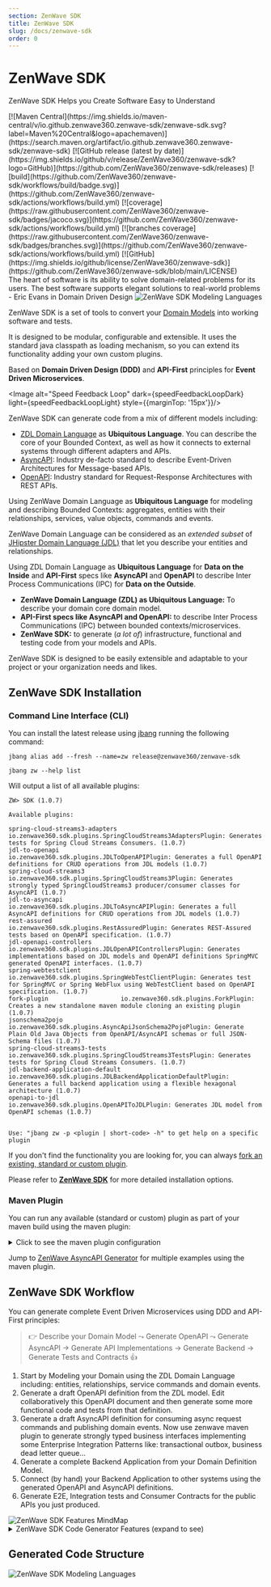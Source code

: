 ```yaml
---
section: ZenWave SDK
title: ZenWave SDK
slug: /docs/zenwave-sdk
order: 0
---
```



# ZenWave SDK
ZenWave SDK Helps you Create Software Easy to Understand

<div class="badges">
[![Maven Central](https://img.shields.io/maven-central/v/io.github.zenwave360.zenwave-sdk/zenwave-sdk.svg?label=Maven%20Central&logo=apachemaven)](https://search.maven.org/artifact/io.github.zenwave360.zenwave-sdk/zenwave-sdk)
[![GitHub release (latest by date)](https://img.shields.io/github/v/release/ZenWave360/zenwave-sdk?logo=GitHub)](https://github.com/ZenWave360/zenwave-sdk/releases)
[![build](https://github.com/ZenWave360/zenwave-sdk/workflows/build/badge.svg)](https://github.com/ZenWave360/zenwave-sdk/actions/workflows/build.yml)
[![coverage](https://raw.githubusercontent.com/ZenWave360/zenwave-sdk/badges/jacoco.svg)](https://github.com/ZenWave360/zenwave-sdk/actions/workflows/build.yml)
[![branches coverage](https://raw.githubusercontent.com/ZenWave360/zenwave-sdk/badges/branches.svg)](https://github.com/ZenWave360/zenwave-sdk/actions/workflows/build.yml)
[![GitHub](https://img.shields.io/github/license/ZenWave360/zenwave-sdk)](https://github.com/ZenWave360/zenwave-sdk/blob/main/LICENSE)
</div>

<Quote>
    The heart of software is its ability to solve domain-related problems for its users. The best software supports elegant solutions to real-world problems
    <QuoteAuthor>- Eric Evans in Domain Driven Design</QuoteAuthor>
</Quote>

<Image alt="ZenWave SDK Modeling Languages" light={modelingLanguagesLight} dark={modelingLanguagesDark} />

ZenWave SDK is a set of tools to convert your [Domain Models](/docs/domain-modeling/business-domain-modeling) into working software and tests.

It is designed to be modular, configurable and extensible. It uses the standard java classpath as loading mechanism, so you can extend its functionality adding your own custom plugins.

Based on **Domain Driven Design (DDD)** and **API-First** principles for **Event Driven Microservices**.

<Image alt="Speed Feedback Loop" dark={speedFeedbackLoopDark} light={speedFeedbackLoopLight} style={{marginTop: '15px'}}/>

ZenWave SDK can generate code from a mix of different models including:

- [ZDL Domain Language](/docs/event-driven-design/zenwave-domain-language) as **Ubiquitous Language**. You can describe the core of your Bounded Context, as well as how it connects to external systems through different adapters and APIs.
- [AsyncAPI](https://www.asyncapi.com/docs/getting-started/coming-from-openapi): Industry de-facto standard to describe Event-Driven Architectures for Message-based APIs.
- [OpenAPI](https://swagger.io/specification/): Industry standard for Request-Response Architectures with REST APIs.

Using ZenWave Domain Language as **Ubiquitous Language** for modeling and describing Bounded Contexts: aggregates, entities with their relationships, services, value objects, commands and events.

ZenWave Domain Language can be considered as an *extended subset* of [JHipster Domain Language (JDL)](https://www.jhipster.tech/jdl/intro) that let you describe your entities and relationships.

Using ZDL Domain Language as **Ubiquitous Language** for **Data on the Inside** and **API-First** specs like **AsyncAPI** and **OpenAPI** to describe Inter Process Communications (IPC) for **Data on the Outside**.


- **ZenWave Domain Language (ZDL) as Ubiquitous Language:** To describe your domain core domain model.
- **API-First specs like AsyncAPI and OpenAPI:** to describe Inter Process Communications (IPC) between bounded contexts/microservices.
- **ZenWave SDK:** to generate (_a lot of_) infrastructure, functional and testing code from your models and APIs.

ZenWave SDK is designed to be easily extensible and adaptable to your project or your organization needs and likes.

## ZenWave SDK Installation

### Command Line Interface (CLI)

You can install the latest release using [jbang](https://www.jbang.dev) running the following command:

```shell
jbang alias add --fresh --name=zw release@zenwave360/zenwave-sdk

jbang zw --help list

```
Will output a list of all available plugins:

```log
ZW> SDK (1.0.7)

Available plugins:

spring-cloud-streams3-adapters io.zenwave360.sdk.plugins.SpringCloudStreams3AdaptersPlugin: Generates tests for Spring Cloud Streams Consumers. (1.0.7)
jdl-to-openapi                 io.zenwave360.sdk.plugins.JDLToOpenAPIPlugin: Generates a full OpenAPI definitions for CRUD operations from JDL models (1.0.7)
spring-cloud-streams3          io.zenwave360.sdk.plugins.SpringCloudStreams3Plugin: Generates strongly typed SpringCloudStreams3 producer/consumer classes for AsyncAPI (1.0.7)
jdl-to-asyncapi                io.zenwave360.sdk.plugins.JDLToAsyncAPIPlugin: Generates a full AsyncAPI definitions for CRUD operations from JDL models (1.0.7)
rest-assured                   io.zenwave360.sdk.plugins.RestAssuredPlugin: Generates REST-Assured tests based on OpenAPI specification. (1.0.7)
jdl-openapi-controllers        io.zenwave360.sdk.plugins.JDLOpenAPIControllersPlugin: Generates implementations based on JDL models and OpenAPI definitions SpringMVC generated OpenAPI interfaces. (1.0.7)
spring-webtestclient           io.zenwave360.sdk.plugins.SpringWebTestClientPlugin: Generates test for SpringMVC or Spring WebFlux using WebTestClient based on OpenAPI specification. (1.0.7)
fork-plugin                    io.zenwave360.sdk.plugins.ForkPlugin: Creates a new standalone maven module cloning an existing plugin (1.0.7)
jsonschema2pojo                io.zenwave360.sdk.plugins.AsyncApiJsonSchema2PojoPlugin: Generate Plain Old Java Objects from OpenAPI/AsyncAPI schemas or full JSON-Schema files (1.0.7)
spring-cloud-streams3-tests    io.zenwave360.sdk.plugins.SpringCloudStreams3TestsPlugin: Generates tests for Spring Cloud Streams Consumers. (1.0.7)
jdl-backend-application-default io.zenwave360.sdk.plugins.JDLBackendApplicationDefaultPlugin: Generates a full backend application using a flexible hexagonal architecture (1.0.7)
openapi-to-jdl                 io.zenwave360.sdk.plugins.OpenAPIToJDLPlugin: Generates JDL model from OpenAPI schemas (1.0.7)


Use: "jbang zw -p <plugin | short-code> -h" to get help on a specific plugin
```

If you don't find the functionality you are looking for, you can always [fork an existing, standard or custom plugin](https://github.com/ZenWave360/zenwave-sdk/#forking-an-standard-or-custom-plugin).

Please refer to [**ZenWave SDK**](https://github.com/ZenWave360/zenwave-sdk/) for more detailed installation options.

### Maven Plugin

You can run any available (standard or custom) plugin as part of your maven build using the maven plugin:

<details>
    <summary>Click to see the maven plugin configuration</summary>

```xml
<plugin>
    <groupId>io.github.zenwave360.zenwave-sdk</groupId>
    <artifactId>zenwave-sdk-maven-plugin</artifactId>
    <version>${zenwave.version}</version>
    <plugin>
        <includeProjectClasspath>false</includeProjectClasspath><!-- default is false -->
        <addCompileSourceRoot>true</addCompileSourceRoot><!-- default is true -->
        <addTestCompileSourceRoot>true</addTestCompileSourceRoot><!-- default is true -->
    </plugin>
    <executions>
        <!-- Add executions for each generation here: -->
        <execution>
            <id>generate-asyncapi</id>
            <phase>generate-sources</phase>
            <goals>
                <goal>generate</goal>
            </goals>
            <plugin>
                <generatorName>spring-cloud-streams3</generatorName>
                <inputSpec>classpath:model/asyncapi.yml</inputSpec>
                <configOptions>
                    <!-- ... -->
                    <optionName>value</optionName>
                </configOptions>
            </plugin>
        </execution>
    </executions>

    <!-- add any sdk plugin (custom or standard) as dependency here -->
    <dependencies>
        <dependency>
            <groupId>io.github.zenwave360.zenwave-sdk.plugins</groupId>
            <artifactId>asyncapi-spring-cloud-streams3</artifactId>
            <version>${zenwave.version}</version>
        </dependency>
        <dependency>
            <groupId>io.github.zenwave360.zenwave-sdk.plugins</groupId>
            <artifactId>asyncapi-jsonschema2pojo</artifactId>
            <version>${zenwave.version}</version>
        </dependency>
    </dependencies>
</plugin>
```
Notice how you can read spec files from the project classpath as well as the filesystem. If you want to read a spec file from inside a project dependency remember to set `<includeProjectClasspath>true</includeProjectClasspath>`.

NOTE: Remember to add any plugin you want to use as dependency.
</details>

Jump to [ZenWave AsyncAPI Generator](https://zenwave360.github.io/zenwave-sdk/plugins/asyncapi-spring-cloud-streams3) for multiple examples using the maven plugin.


## ZenWave SDK Workflow

You can generate complete Event Driven Microservices using DDD and API-First principles:

> 👉 Describe your Domain Model ⤳ Generate OpenAPI ⤳ Generate AsyncAPI → Generate API Implementations → Generate Backend → Generate Tests and Contracts 👍

1. Start by Modeling your Domain using the ZDL Domain Language including: entities, relationships, service commands and domain events.
2. Generate a draft OpenAPI definition from the ZDL model. Edit collaboratively this OpenAPI document and then generate some more functional code and tests from that definition.
3. Generate a draft AsyncAPI definition for consuming async request commands and publishing domain events. Now use zenwave maven plugin to generate strongly typed business interfaces implementing some Enterprise Integration Patterns like: transactional outbox, business dead letter queue...
4. Generate a complete Backend Application from your Domain Definition Model.
5. Connect (by hand) your Backend Application to other systems using the generated OpenAPI and AsyncAPI definitions.
6. Generate E2E, Integration tests and Consumer Contracts for the public APIs you just produced.

<Image alt="ZenWave SDK Features MindMap" light={sdkMindMapLight} dark={sdkMindMapDark} />

<details markdown="1">
  <summary>ZenWave SDK Code Generator Features (expand to see)</summary>
- [x] JDL Backend Application (flexible hexagonal architecture)
  - [x] Domain Entities,
  - [x] Inbound
    - [x] Service Ports, DTOs, Mappers
    - [x] Implementation for CRUD operations
    - [x] Acceptance Tests: SpringData InMemory Repositories
  - [x] Outbound: SpringData Repositories, ElasticSearch... (for REST or Async see other plugins)
  - [x] Adapters:
    - [x] Spring MVC
    - [ ] ~~Spring WebFlux~~
  - [x] Flavors
    - [x] MongoDB
      - [x] Imperative
      - [ ] ~~Reactive~~
    - [x] JPA
      - [x] Imperative
      - [ ] ~~Reactive~~
  - [x] Unit/Integration Testing
    - [x] Edge Integration Testing: partial spring-boot context for outbound adapters (with testcontainers)
    - [x] Sociable Vertical Testing: manual dependency setup with in memory infrastructure _test-doubles_
    - [x] Vertical Integration Testing: full spring-boot context for inbound adapters (with testcontainers)
- [x] JDL OpenAPI Controllers
- [x] OpenAPI to Spring WebTestClient
- [x] AsyncAPI Spring Cloud Streams3
  - [x] Consumer and Producer. Imperative and Reactive.
    - [x] Business Exceptions Dead Letter Queues Routing
  - [x] Producer with Transactional Outbox pattern
    - [x] For MongoDB
    - [x] For JDBC
  - [x] Enterprise Envelop Pattern
  - [x] Automatically fill headers at runtime from payload paths, tracing-id supplier...
- [x] JDL to Specs
  - [x] JDL to OpenAPI
  - [x] JDL to AsyncAPI
    - [x] AsyncAPI schemas
    - [x] AVRO schemas
- [x] API Testing
  - [x] KarateDSL
    - [x] OpenAPI to Karate E2E Tests (please use [KarateIDE VSCode Extension](https://github.com/ZenWave360/karate-ide) instead)
    - [x] OpenAPI to Karate/ApiMock Stateful Mocks (please use [KarateIDE VSCode Extension](https://github.com/ZenWave360/karate-ide) and [ZenWave ApiMock](https://github.com/ZenWave360/zenwave-apimock) instead)
  - [x] OpenAPI to Spring WebTestClient
  - [x] OpenAPI to REST-assured
  - [ ] ~~OpenAPI to Pact (_postponed sine die_)~~
- [x] Reverser Engineering
  - [x] OpenAPI 2 JDL
  - [x] Java 2 JDL
    - [x] Spring Data MongoDB annotations
    - [x] JPA annotations

</details>

## Generated Code Structure

<Image alt="ZenWave SDK Modeling Languages" src={sdkHexagonalDark} />

